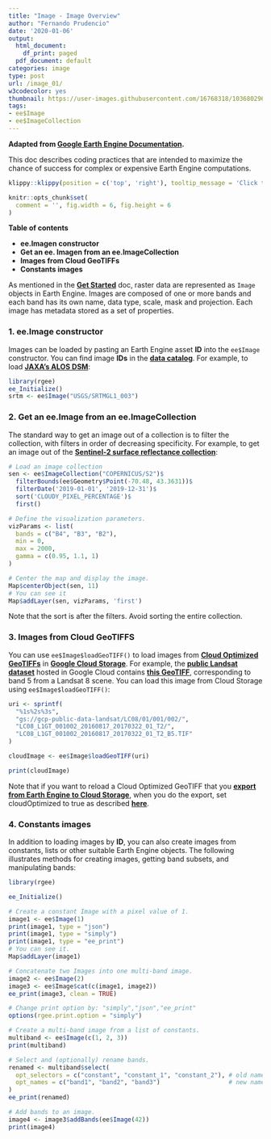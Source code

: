 ```yaml
---
title: "Image - Image Overview"
author: "Fernando Prudencio"
date: '2020-01-06'
output:
  html_document:
    df_print: paged
  pdf_document: default
categories: image
type: post
url: /image_01/
w3codecolor: yes
thumbnail: https://user-images.githubusercontent.com/16768318/103680296-3fd3f700-4f86-11eb-8750-5a5920a87d18.png
tags:
- ee$Image
- ee$ImageCollection
---
```


**Adapted from [Google Earth Engine Documentation](https://developers.google.com/earth-engine/best_practices).**

This doc describes coding practices that are intended to maximize the chance of success for complex or expensive Earth Engine computations.

```r
klippy::klippy(position = c('top', 'right'), tooltip_message = 'Click to copy', tooltip_success = 'Done', all_precode = TRUE)
```


```r
knitr::opts_chunk$set(
  comment = '', fig.width = 6, fig.height = 6
)
```

**Table of contents**

* **ee.Imagen constructor**
* **Get an ee. Imagen from an ee.ImageCollection**
* **Images from Cloud GeoTIFFs**
* **Constants images**

As mentioned in the [**Get Started**](https://developers.google.com/earth-engine/guides/getstarted#earth-engine-data-structures) doc, raster data are represented as `Image` objects in Earth Engine. Images are composed of one or more bands and each band has its own name, data type, scale, mask and projection. Each image has metadata stored as a set of properties.

### 1. ee.Image constructor

Images can be loaded by pasting an Earth Engine asset **ID** into the `ee$Image` constructor. You can find image **IDs** in the [**data catalog**](https://developers.google.com/earth-engine/datasets). For example, to load [**JAXA's ALOS DSM**](https://developers.google.com/earth-engine/datasets/catalog/JAXA_ALOS_AW3D30_V2_2):


```r
library(rgee)
ee_Initialize()
srtm <- ee$Image("USGS/SRTMGL1_003")
```

### 2. Get an ee.Image from an ee.ImageCollection

The standard way to get an image out of a collection is to filter the collection, with filters in order of decreasing specificity. For example, to get an image out of the [**Sentinel-2 surface reflectance collection**](Sentinel-2 MSI: MultiSpectral Instrument, Level-1C):

```r
# Load an image collection
sen <- ee$ImageCollection("COPERNICUS/S2")$
  filterBounds(ee$Geometry$Point(-70.48, 43.3631))$
  filterDate('2019-01-01', '2019-12-31')$
  sort('CLOUDY_PIXEL_PERCENTAGE')$
  first()

# Define the visualization parameters.
vizParams <- list(
  bands = c("B4", "B3", "B2"),
  min = 0,
  max = 2000,
  gamma = c(0.95, 1.1, 1)
)

# Center the map and display the image.
Map$centerObject(sen, 11)
# You can see it
Map$addLayer(sen, vizParams, 'first')
```
Note that the sort is after the filters. Avoid sorting the entire collection.

### 3. Images from Cloud GeoTIFFS
You can use `ee$Image$loadGeoTIFF()` to load images from [**Cloud Optimized GeoTIFFs**](https://github.com/cogeotiff/cog-spec/blob/master/spec.md) in [**Google Cloud Storage**](https://cloud.google.com/storage). For example, the [**public Landsat dataset**](https://console.cloud.google.com/marketplace/details/usgs-public-data/landast?pli=1) hosted in Google Cloud contains [**this GeoTIFF**](https://console.cloud.google.com/storage/browser/_details/gcp-public-data-landsat/LC08/01/001/002/LC08_L1GT_001002_20160817_20170322_01_T2/LC08_L1GT_001002_20160817_20170322_01_T2_B5.TIF), corresponding to band 5 from a Landsat 8 scene. You can load this image from Cloud Storage using `ee$Image$loadGeoTIFF()`:

```r
uri <- sprintf(
  "%1s%2s%3s",
  "gs://gcp-public-data-landsat/LC08/01/001/002/",
  "LC08_L1GT_001002_20160817_20170322_01_T2/",
  "LC08_L1GT_001002_20160817_20170322_01_T2_B5.TIF"
)

cloudImage <- ee$Image$loadGeoTIFF(uri)

print(cloudImage)
```
Note that if you want to reload a Cloud Optimized GeoTIFF that you [**export from Earth Engine to Cloud Storage**](https://developers.google.com/earth-engine/guides/exporting#to-cloud-storage), when you do the export, set cloudOptimized to true as described [**here**](https://developers.google.com/earth-engine/guides/exporting#configuration-parameters).

### 4. Constants images
In addition to loading images by **ID**, you can also create images from constants, lists or other suitable Earth Engine objects. The following illustrates methods for creating images, getting band subsets, and manipulating bands:

```r
library(rgee)

ee_Initialize()

# Create a constant Image with a pixel value of 1.
image1 <- ee$Image(1)
print(image1, type = "json")
print(image1, type = "simply")
print(image1, type = "ee_print")
# You can see it.
Map$addLayer(image1)

# Concatenate two Images into one multi-band image.
image2 <- ee$Image(2)
image3 <- ee$Image$cat(c(image1, image2))
ee_print(image3, clean = TRUE)

# Change print option by: "simply","json","ee_print"
options(rgee.print.option = "simply")

# Create a multi-band image from a list of constants.
multiband <- ee$Image(c(1, 2, 3))
print(multiband)

# Select and (optionally) rename bands.
renamed <- multiband$select(
  opt_selectors = c("constant", "constant_1", "constant_2"), # old names
  opt_names = c("band1", "band2", "band3")                   # new names
)
ee_print(renamed)

# Add bands to an image.
image4 <- image3$addBands(ee$Image(42))
print(image4)
```
